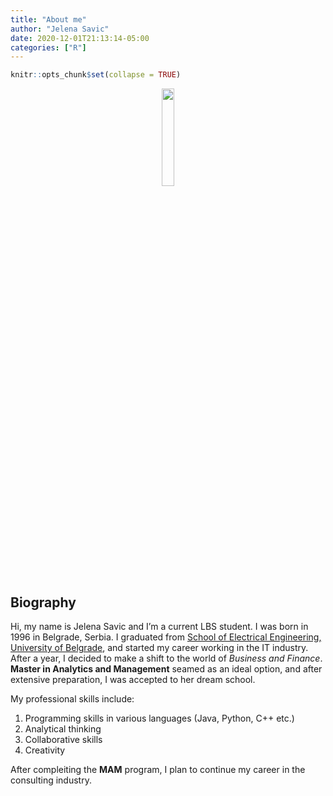 ```yaml
---
title: "About me"
author: "Jelena Savic"
date: 2020-12-01T21:13:14-05:00
categories: ["R"]
---
```


```r
knitr::opts_chunk$set(collapse = TRUE)
```

<center>

![](profile.jpg ){width=20%}
</center>
## Biography
<p>
Hi, my name is Jelena Savic and I'm a current LBS student. I was born in 1996 in Belgrade, Serbia. I graduated from [School of Electrical Engineering, University of Belgrade](https://www.etf.bg.ac.rs/en#gsc.tab=0), and started my career working in the IT industry. After a year, I decided to make a shift to the world of *Business and Finance*. **Master in Analytics and Management** seamed as an ideal option, and after extensive preparation, I was accepted to her dream school.

My professional skills include:

1. Programming skills in various languages (Java, Python, C++ etc.)
2. Analytical thinking
3. Collaborative skills
4. Creativity

After compleiting the **MAM** program, I plan to continue my career in the consulting industry. 
</p>

